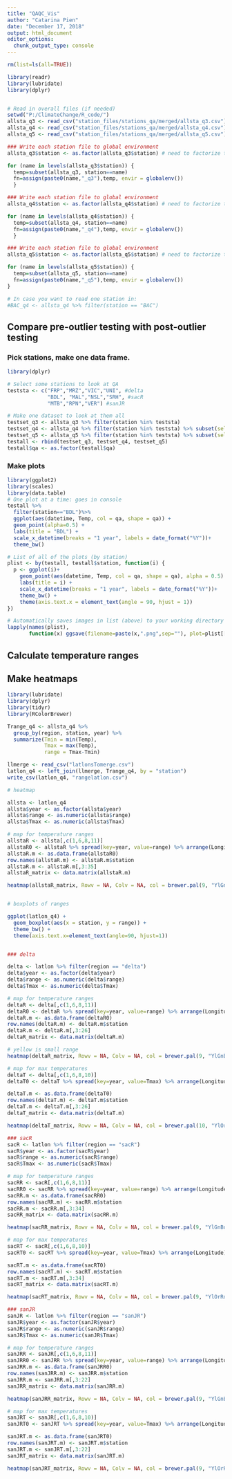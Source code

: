 ```yaml
---
title: "QAQC_Vis"
author: "Catarina Pien"
date: "December 17, 2018"
output: html_document
editor_options: 
  chunk_output_type: console
---
```

```r
rm(list=ls(all=TRUE))
```


```r
library(readr)
library(lubridate)
library(dplyr)


# Read in overall files (if needed)
setwd("P:/ClimateChange/R_code/")
allsta_q3 <- read_csv("station_files/stations_qa/merged/allsta_q3.csv")
allsta_q4 <- read_csv("station_files/stations_qa/merged/allsta_q4.csv")
allsta_q5 <- read_csv("station_files/stations_qa/merged/allsta_q5.csv")

### Write each station file to global environment
allsta_q3$station <- as.factor(allsta_q3$station) # need to factorize the "stations"

for (name in levels(allsta_q3$station)) {
  temp=subset(allsta_q3, station==name)
  fn=assign(paste0(name,"_q3"),temp, envir = globalenv())
  }

### Write each station file to global environment
allsta_q4$station <- as.factor(allsta_q4$station) # need to factorize the "stations"

for (name in levels(allsta_q4$station)) {
  temp=subset(allsta_q4, station==name)
  fn=assign(paste0(name,"_q4"),temp, envir = globalenv())
  }

### Write each station file to global environment
allsta_q5$station <- as.factor(allsta_q5$station) # need to factorize the "stations"

for (name in levels(allsta_q5$station)) {
  temp=subset(allsta_q5, station==name)
  fn=assign(paste0(name,"_q5"),temp, envir = globalenv())
}

# In case you want to read one station in: 
#BAC_q4 <- allsta_q4 %>% filter(station == "BAC")

```


## Compare pre-outlier testing with post-outlier testing
### Pick stations, make one data frame.

```r
library(dplyr)

# Select some stations to look at QA
teststa <- c("FRP","MRZ","VIC","UNI", #delta
             "BDL", "MAL","NSL","SRH", #sacR
             "MTB","RPN","VER") #sanJR

# Make one dataset to look at them all             
testset_q3 <- allsta_q3 %>% filter(station %in% teststa)
testset_q4 <- allsta_q4 %>% filter(station %in% teststa) %>% subset(select = c(1:10))
testset_q5 <- allsta_q5 %>% filter(station %in% teststa) %>% subset(select = c(1:10))
testall <- rbind(testset_q3, testset_q4, testset_q5)
testall$qa <- as.factor(testall$qa)


```


### Make plots 
```r
library(ggplot2)
library(scales)
library(data.table)
# One plot at a time: goes in console
testall %>% 
  filter(station=="BDL")%>%
  ggplot(aes(datetime, Temp, col = qa, shape = qa)) +
  geom_point(alpha=0.5) +
  labs(title = "BDL") +
  scale_x_datetime(breaks = "1 year", labels = date_format("%Y"))+
  theme_bw()

# List of all of the plots (by station)
plist <- by(testall, testall$station, function(i) {
  p <- ggplot(i)+
    geom_point(aes(datetime, Temp, col = qa, shape = qa), alpha = 0.5) +
    labs(title = i) +
    scale_x_datetime(breaks = "1 year", labels = date_format("%Y"))+
    theme_bw() +
    theme(axis.text.x = element_text(angle = 90, hjust = 1))
})

# Automatically saves images in list (above) to your working directory folder.
lapply(names(plist), 
       function(x) ggsave(filename=paste(x,".png",sep=""), plot=plist[[x]], bg = "transparent"))


```


## Calculate temperature ranges
## Make heatmaps

```r

library(lubridate)
library(dplyr)
library(tidyr)
library(RColorBrewer)

Trange_q4 <- allsta_q4 %>%
  group_by(region, station, year) %>%
  summarize(Tmin = min(Temp),
            Tmax = max(Temp),
            range = Tmax-Tmin)

llmerge <- read_csv("latlonsTomerge.csv")
latlon_q4 <- left_join(llmerge, Trange_q4, by = "station")
write_csv(latlon_q4, "rangelatlon.csv")

# heatmap 

allsta <- latlon_q4 
allsta$year <- as.factor(allsta$year)
allsta$range <- as.numeric(allsta$range)
allsta$Tmax <- as.numeric(allsta$Tmax)

# map for temperature ranges
allstaR <- allsta[,c(1,6,8,11)]
allstaR0 <- allstaR %>% spread(key=year, value=range) %>% arrange(Longitude)
allstaR.m <- as.data.frame(allstaR0)
row.names(allstaR.m) <- allstaR.m$station
allstaR.m <- allstaR.m[,3:35]
allstaR_matrix <- data.matrix(allstaR.m)

heatmap(allstaR_matrix, Rowv = NA, Colv = NA, col = brewer.pal(9, "YlGnBu"), scale = "column")


# boxplots of ranges

ggplot(latlon_q4) +
  geom_boxplot(aes(x = station, y = range)) +
  theme_bw() +
  theme(axis.text.x=element_text(angle=90, hjust=1))


### delta 

delta <- latlon %>% filter(region == "delta")
delta$year <- as.factor(delta$year)
delta$range <- as.numeric(delta$range)
delta$Tmax <- as.numeric(delta$Tmax)

# map for temperature ranges
deltaR <- delta[,c(1,6,8,11)]
deltaR0 <- deltaR %>% spread(key=year, value=range) %>% arrange(Longitude)
deltaR.m <- as.data.frame(deltaR0)
row.names(deltaR.m) <- deltaR.m$station
deltaR.m <- deltaR.m[,3:26]
deltaR_matrix <- data.matrix(deltaR.m)

# yellow is small range
heatmap(deltaR_matrix, Rowv = NA, Colv = NA, col = brewer.pal(9, "YlGnBu"), scale = "column")

# map for max temperatures 
deltaT <- delta[,c(1,6,8,10)]
deltaT0 <- deltaT %>% spread(key=year, value=Tmax) %>% arrange(Longitude)

deltaT.m <- as.data.frame(deltaT0)
row.names(deltaT.m) <- deltaT.m$station
deltaT.m <- deltaT.m[,3:26]
deltaT_matrix <- data.matrix(deltaT.m)

heatmap(deltaT_matrix, Rowv = NA, Colv = NA, col = brewer.pal(10, "YlOrRd"), scale = "column")

### sacR
sacR <- latlon %>% filter(region == "sacR")
sacR$year <- as.factor(sacR$year)
sacR$range <- as.numeric(sacR$range)
sacR$Tmax <- as.numeric(sacR$Tmax)

# map for temperature ranges
sacRR <- sacR[,c(1,6,8,11)]
sacRR0 <- sacRR %>% spread(key=year, value=range) %>% arrange(Longitude)
sacRR.m <- as.data.frame(sacRR0)
row.names(sacRR.m) <- sacRR.m$station
sacRR.m <- sacRR.m[,3:34]
sacRR_matrix <- data.matrix(sacRR.m)

heatmap(sacRR_matrix, Rowv = NA, Colv = NA, col = brewer.pal(9, "YlGnBu"), scale = "row")

# map for max temperatures 
sacRT <- sacR[,c(1,6,8,10)]
sacRT0 <- sacRT %>% spread(key=year, value=Tmax) %>% arrange(Longitude)

sacRT.m <- as.data.frame(sacRT0)
row.names(sacRT.m) <- sacRT.m$station
sacRT.m <- sacRT.m[,3:34]
sacRT_matrix <- data.matrix(sacRT.m)

heatmap(sacRT_matrix, Rowv = NA, Colv = NA, col = brewer.pal(9, "YlOrRd"), scale = "row")

### sanJR
sanJR <- latlon %>% filter(region == "sanJR")
sanJR$year <- as.factor(sanJR$year)
sanJR$range <- as.numeric(sanJR$range)
sanJR$Tmax <- as.numeric(sanJR$Tmax)

# map for temperature ranges
sanJRR <- sanJR[,c(1,6,8,11)]
sanJRR0 <- sanJRR %>% spread(key=year, value=range) %>% arrange(Longitude)
sanJRR.m <- as.data.frame(sanJRR0)
row.names(sanJRR.m) <- sanJRR.m$station
sanJRR.m <- sanJRR.m[,3:22]
sanJRR_matrix <- data.matrix(sanJRR.m)

heatmap(sanJRR_matrix, Rowv = NA, Colv = NA, col = brewer.pal(9, "YlGnBu"), scale = "column")

# map for max temperatures 
sanJRT <- sanJR[,c(1,6,8,10)]
sanJRT0 <- sanJRT %>% spread(key=year, value=Tmax) %>% arrange(Longitude)

sanJRT.m <- as.data.frame(sanJRT0)
row.names(sanJRT.m) <- sanJRT.m$station
sanJRT.m <- sanJRT.m[,3:22]
sanJRT_matrix <- data.matrix(sanJRT.m)

heatmap(sanJRT_matrix, Rowv = NA, Colv = NA, col = brewer.pal(9, "YlOrRd"), scale = "column")

```



